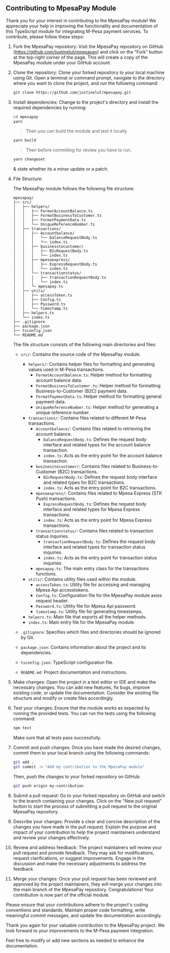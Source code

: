 ## Contributing to MpesaPay Module

Thank you for your interest in contributing to the MpesaPay module! We appreciate your help in improving the functionality and documentation of this TypeScript module for integrating M-Pesa payment services. To contribute, please follow these steps:

1. Fork the MpesaPay repository: Visit the MpesaPay repository on GitHub (https://github.com/justinelut/mpesapay) and click on the "Fork" button at the top-right corner of the page. This will create a copy of the MpesaPay module under your GitHub account.

2. Clone the repository: Clone your forked repository to your local machine using Git. Open a terminal or command prompt, navigate to the directory where you want to clone the project, and run the following command:

   ```bash
   git clone https://github.com/justinelut/mpesapay.git
   ```

3. Install dependencies: Change to the project's directory and install the required dependencies by running:

   ```bash
   cd mpesapay
   yarn 
   ```

   > Then you can build the module and test it locally
   ```bash
   yarn build
   ```

   > Then before commiting for review you have to run.
   ```bash
   yarn changeset
   ```

   & state whether its a minor update or a patch.


4. File Structure:

   The MpesaPay module follows the following file structure:

   ```
   mpesapay/
   ├── src/
   │   ├── helpers/
   │   │   ├── FormatAccountBalance.ts
   │   │   ├── FormatBusinessToCustomer.ts
   │   │   ├── FormatPaymentData.ts
   │   │   └── UniqueReferenceNumber.ts
   │   ├── transactions/
   │   │   ├── Accountbalance/
   │   │   │   └── balanceRequestBody.ts
   │   │   │   └── index.ts
   │   │   ├── businesstocustomer/
   │   │   │   ├── B2cRequestBody.ts
   │   │   │   └── index.ts
   │   │   ├── mpesaexpress/
   │   │   │   ├── ExpressRequestBody.ts
   │   │   │   └── index.ts
   │   │   └── transactionstatus/
   │   │   │   ├── transactionRequestBody.ts
   │   │   │   └── index.ts
   |   |   └─ mpesapay.ts
   │   ├── utils/
   │   │   ├── accessToken.ts
   │   │   ├── Config.ts
   │   │   ├── Password.ts
   │   │   └── timestamp.ts
   │   ├── helpers.ts
   │   └── index.ts
   ├── .gitignore
   ├── package.json
   ├── tsconfig.json
   └── README.md
   ```

   The file structure consists of the following main directories and files:

   - `src/`: Contains the source code of the MpesaPay module.
     - `helpers/`: Contains helper files for formatting and generating values used in M-Pesa transactions.
       - `FormatAccountBalance.ts`: Helper method for formatting account balance data.
       - `FormatBusinessToCustomer.ts`: Helper method for formatting Business-to-Customer (B2C) payment data.
       - `FormatPaymentData.ts`: Helper method for formatting general payment data.
       - `UniqueReferenceNumber.ts`: Helper method for generating a unique reference number.
     - `transactions/`: Contains files related to different M-Pesa transactions.
       - `Accountbalance/`: Contains files related to retrieving the account balance.
         - `balanceRequestBody.ts`: Defines the request body interface and related types for the account balance transaction.
         - `index.ts`: Acts as the entry point for the account balance transaction.
       - `businesstocustomer/`: Contains files related to Business-to-Customer (B2C) transactions.
         - `B2cRequestBody.ts`: Defines the request body interface and related types for B2C transactions.
         - `index.ts`: Acts as the entry point for B2C transactions.
       - `mpesaexpress/`: Contains files related to Mpesa Express (STK Push) transactions.
         - `ExpressRequestBody.ts`: Defines the request body interface and related types for Mpesa Express transactions.
         - `index.ts`: Acts as the entry point for Mpesa Express transactions.
       - `transactionstatus/`: Contains files related to transaction status inquiries.
         - `transactionRequestBody.ts`: Defines the request body interface and related types for transaction status inquiries.
         - `index.ts`: Acts as the entry point for transaction status inquiries.
       - `mpesapay.ts`: The main entry class for the transactions functions.
     - `utils/`: Contains utility files used within the module.
       - `accessToken.ts`: Utility file for accessing and managing Mpesa Api accesstokens.
       - `Config.ts`: Configuration file for the MpesaPay module axios request header.
       - `Password.ts`: Utility file for Mpesa Api password.
       - `timestamp.ts`: Utility file for generating timestamps.
     - `helpers.ts`: Main file that exports all the helper methods.
     - `index.ts`: Main entry file for the MpesaPay module.

   - `.gitignore`: Specifies which files and directories should be ignored by Git.
   - `package.json`: Contains information about the project and its dependencies.
   - `tsconfig.json`: TypeScript configuration file.
   - `README.md`: Project documentation and instructions.

5. Make changes: Open the project in a text editor or IDE and make the necessary changes. You can add new features, fix bugs, improve existing code, or update the documentation. Consider the existing file structure and modify or create files accordingly.

6. Test your changes: Ensure that the module works as expected by running the provided tests. You can run the tests using the following command:

   ```bash
   npm test
   ```

   Make sure that all tests pass successfully.

7. Commit and push changes: Once you have made the desired changes, commit them to your local branch using the following commands:

   ```bash
   git add .
   git commit -m "Add my contribution to the MpesaPay module"
   ```

   Then, push the changes to your forked repository on GitHub:

   ```bash
   git push origin my-contribution
   ```

8. Submit a pull request: Go to your forked repository on GitHub and switch to the branch containing your changes. Click on the "New pull request" button to start the process of submitting a pull request to the original MpesaPay repository.

9. Describe your changes: Provide a clear and concise description of the changes you have made in the pull request. Explain the purpose and impact of your contribution to help the project maintainers understand and review your changes effectively.

10. Review and address feedback: The project maintainers will review your pull request and provide feedback. They may ask for modifications, request clarifications, or suggest improvements. Engage in the discussion and make the necessary adjustments to address the feedback.

11. Merge your changes: Once your pull request has been reviewed and approved by the project maintainers, they will merge your changes into the main branch of the MpesaPay repository. Congratulations! Your contribution is now part of the official module.

Please ensure that your contributions adhere to the project's coding conventions and standards. Maintain proper code formatting, write meaningful commit messages, and update the documentation accordingly.

Thank you again for your valuable contribution to the MpesaPay project. We look forward to your improvements to the M-Pesa payment integration.

Feel free to modify or add new sections as needed to enhance the documentation.
